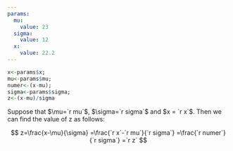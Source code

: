 ```yaml
---
params:
  mu:
    value: 23 
  sigma:
    value: 12 
  x:
    value: 22.2 
---
```

```r
x<-params$x; 
mu<-params$mu; 
numer<-(x-mu); 
sigma<-params$sigma; 
z<-(x-mu)/sigma
```

Suppose that $\mu=`r mu`$, $\sigma=`r sigma`$ and $x = `r x`$. Then we can find the value of z as follows:

$$
z=\frac{x-\mu}{\sigma}
 =\frac{`r x`-`r mu`}{`r sigma`}
 =\frac{`r numer`}{`r sigma`}
 =`r z` 
$$
